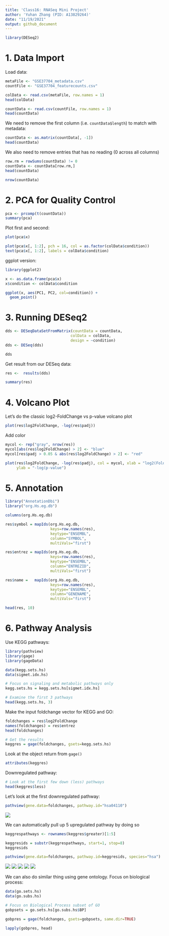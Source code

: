 ```yaml
---
title: 'Class16: RNASeq Mini Project'
author: 'Yuhan Zhang (PID: A13829264)'
date: "11/19/2021"
output: github_document
---
```


```r
library(DESeq2)
```

# 1. Data Import

Load data:

```r
metaFile <- "GSE37704_metadata.csv"
countFile <- "GSE37704_featurecounts.csv"
```

```r
colData <- read.csv(metaFile, row.names = 1)
head(colData)
```

```r
countData <- read.csv(countFile, row.names = 1)
head(countData)
```

We need to remove the first column (i.e. `countData$length`) to match with metadata:

```r
countData <- as.matrix(countData[, -1])
head(countData)
```

We also need to remove entries that has no reading (0 across all columns)
```r
row.rm = rowSums(countData) != 0
countData <- countData[row.rm,]
head(countData)
```

```r
nrow(countData)
```

# 2. PCA for Quality Control

```r
pca <- prcomp(t(countData))
summary(pca)
```

Plot first and second:
```r
plot(pca$x)
```

```r
plot(pca$x[, 1:2], pch = 16, col = as.factor(colData$condition))
text(pca$x[, 1:2], labels = colData$condition)
```

ggplot version:
```r
library(ggplot2)

x <- as.data.frame(pca$x)
x$condition <- colData$condition

ggplot(x, aes(PC1, PC2, col=condition)) + 
  geom_point()
```

# 3. Running DESeq2

```r
dds <- DESeqDataSetFromMatrix(countData = countData, 
                             colData = colData, 
                             design = ~condition)
dds <- DESeq(dds)
```

```r
dds
```

Get result from our DESeq data:
```r
res <-  results(dds)
```

```r
summary(res)
```

# 4. Volcano Plot

Let's do the classic log2-FoldChange vs p-value volcano plot

```r
plot(res$log2FoldChange, -log(res$padj))
```

Add color

```r
mycol <- rep("gray", nrow(res))
mycol[abs(res$log2FoldChange) > 2] <- "blue"
mycol[res$padj > 0.05 & abs(res$log2FoldChange) > 2] <- "red"

plot(res$log2FoldChange, -log(res$padj), col = mycol, xlab = "log2(FoldChange)", 
     ylab = "-log(p-value")
```

# 5. Annotation

```r
library("AnnotationDbi")
library("org.Hs.eg.db")
```

```r
columns(org.Hs.eg.db)
```


```r

res$symbol = mapIds(org.Hs.eg.db,
                    keys=row.names(res), 
                    keytype="ENSEMBL",
                    column="SYMBOL",
                    multiVals="first")

res$entrez = mapIds(org.Hs.eg.db,
                    keys=row.names(res),
                    keytype="ENSEMBL",
                    column="ENTREZID",
                    multiVals="first")

res$name =   mapIds(org.Hs.eg.db,
                    keys=row.names(res),
                    keytype="ENSEMBL",
                    column="GENENAME",
                    multiVals="first")

head(res, 10)
```

# 6. Pathway Analysis

Use KEGG pathways:
```r
library(pathview)
library(gage)
library(gageData)
```

```r
data(kegg.sets.hs)
data(sigmet.idx.hs)

# Focus on signaling and metabolic pathways only
kegg.sets.hs = kegg.sets.hs[sigmet.idx.hs]

# Examine the first 3 pathways
head(kegg.sets.hs, 3)
```

Make the input foldchange vector for KEGG and GO:
```r
foldchanges = res$log2FoldChange
names(foldchanges) = res$entrez
head(foldchanges)
```

```r
# Get the results
keggres = gage(foldchanges, gsets=kegg.sets.hs)
```

Look at the object return from `gage()`
```r
attributes(keggres)
```

Downregulated pathway:
```r
# Look at the first few down (less) pathways
head(keggres$less)
```

Let's look at the first downregulated pathway:
```r
pathview(gene.data=foldchanges, pathway.id="hsa04110")
```

![](hsa04110.pathview.png)

We can automatically pull up 5 upregulated pathway by doing so
```r
keggrespathways <- rownames(keggres$greater)[1:5]

keggresids = substr(keggrespathways, start=1, stop=8)
keggresids
```

```r
pathview(gene.data=foldchanges, pathway.id=keggresids, species="hsa")
```

![](hsa04640.pathview.png)
![](hsa04630.pathview.png)
![](hsa00140.pathview.png)
![](hsa04142.pathview.png)
![](hsa04330.pathview.png)

We can also do similar thing using gene ontology. Focus on biological process:

```r
data(go.sets.hs)
data(go.subs.hs)

# Focus on Biological Process subset of GO
gobpsets = go.sets.hs[go.subs.hs$BP]

gobpres = gage(foldchanges, gsets=gobpsets, same.dir=TRUE)

lapply(gobpres, head)
```

